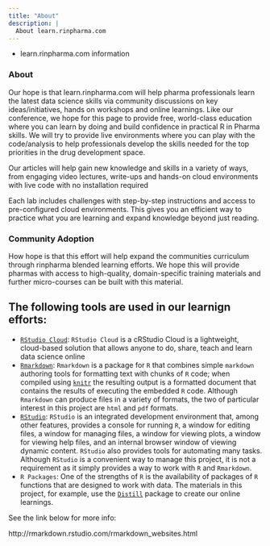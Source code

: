 ```yaml
---
title: "About"
description: |
  About learn.rinpharma.com
---
```


* learn.rinpharma.com information

### About

Our hope is that learn.rinpharma.com will help pharma professionals learn the latest data science skills via community discussions on key ideas/initiatives, hands on workshops and online learnings. Like our conference, we hope for this page to provide free, world-class education where you can learn by doing and build confidence in practical R in Pharma skills. We will try to provide live environments where you can play with the code/analysis to help professionals develop the skills needed for the top priorities in the drug development space.

Our articles will help gain new knowledge and skills in a variety of ways, from engaging video lectures, write-ups and hands-on cloud environments with live code with no installation required

Each lab includes challenges with step-by-step instructions and access to pre-configured cloud environments. This gives you an efficient way to practice what you are learning and expand knowledge beyond just reading.

### Community Adoption

How hope is that this effort will help expand the communities curriculum through rinpharma blended learning efforts. We hope this will provide pharmas with access to high-quality, domain-specific training materials and further micro-courses can be built with this material. 

## The following tools are used in our learnign efforts:

* [`RStudio Cloud`](https://rstudio.cloud/): `RStudio Cloud` is a cRStudio Cloud is a lightweight, cloud-based solution that allows anyone to do, share, teach and learn data science online
* [`Rmarkdown`](http://rmarkdown.rstudio.com/index.html): `Rmarkdown` is a package for `R` that combines simple `markdown` authoring tools for formatting text with chunks of `R` code; when compiled using [`knitr`](http://yihui.name/knitr/) the resulting output is a formatted document that contains the results of executing the embedded `R` code. Although `Rmarkdown` can produce files in a variety of formats, the two of particular interest in this project are `html` and `pdf` formats. 
* [`RStudio`](https://www.rstudio.com/home/): `RStudio` is an integrated development environment that, among other features, provides a console for running `R`, a window for editing files, a window for managing files, a window for viewing plots, a window for viewing help files, and an internal browser window of viewing dynamic content. `RStudio` also provides tools for automating many tasks. Although `RStudio` is a convenient way to manage this project, it is not a requirement as it simply provides a way to work with `R` and `Rmarkdown`.
* `R Packages`: One of the strengths of `R` is the availability of packages of `R` functions that are designed to work with data. The materials in this project, for example, use the [`Distill`](https://rstudio.github.io/distill/) package to create our online learnings.

See the link below for more info:

http://rmarkdown.rstudio.com/rmarkdown_websites.html